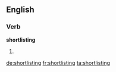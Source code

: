 
==English==

===Verb===
'''shortlisting'''

# {{present participle of|shortlist}}

[[de:shortlisting]]
[[fr:shortlisting]]
[[ta:shortlisting]]